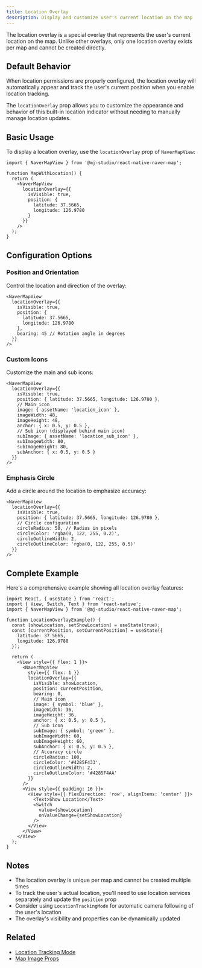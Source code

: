 ```yaml
---
title: Location Overlay
description: Display and customize user's current location on the map
---
```


The location overlay is a special overlay that represents the user's current location on the map. Unlike other overlays, only one location overlay exists per map and cannot be created directly.

## Default Behavior

When location permissions are properly configured, the location overlay will automatically appear and track the user's current position when you enable location tracking.

The `locationOverlay` prop allows you to customize the appearance and behavior of this built-in location indicator without needing to manually manage location updates.

## Basic Usage

To display a location overlay, use the `locationOverlay` prop of `NaverMapView`:

```tsx
import { NaverMapView } from '@mj-studio/react-native-naver-map';

function MapWithLocation() {
  return (
    <NaverMapView
      locationOverlay={{
        isVisible: true,
        position: {
          latitude: 37.5665,
          longitude: 126.9780
        }
      }}
    />
  );
}
```

## Configuration Options

### Position and Orientation

Control the location and direction of the overlay:

```tsx
<NaverMapView
  locationOverlay={{
    isVisible: true,
    position: {
      latitude: 37.5665,
      longitude: 126.9780
    },
    bearing: 45 // Rotation angle in degrees
  }}
/>
```

### Custom Icons

Customize the main and sub icons:

```tsx
<NaverMapView
  locationOverlay={{
    isVisible: true,
    position: { latitude: 37.5665, longitude: 126.9780 },
    // Main icon
    image: { assetName: 'location_icon' },
    imageWidth: 48,
    imageHeight: 48,
    anchor: { x: 0.5, y: 0.5 },
    // Sub icon (displayed behind main icon)
    subImage: { assetName: 'location_sub_icon' },
    subImageWidth: 80,
    subImageHeight: 80,
    subAnchor: { x: 0.5, y: 0.5 }
  }}
/>
```

### Emphasis Circle

Add a circle around the location to emphasize accuracy:

```tsx
<NaverMapView
  locationOverlay={{
    isVisible: true,
    position: { latitude: 37.5665, longitude: 126.9780 },
    // Circle configuration
    circleRadius: 50, // Radius in pixels
    circleColor: 'rgba(0, 122, 255, 0.2)',
    circleOutlineWidth: 2,
    circleOutlineColor: 'rgba(0, 122, 255, 0.5)'
  }}
/>
```

## Complete Example

Here's a comprehensive example showing all location overlay features:

```tsx
import React, { useState } from 'react';
import { View, Switch, Text } from 'react-native';
import { NaverMapView } from '@mj-studio/react-native-naver-map';

function LocationOverlayExample() {
  const [showLocation, setShowLocation] = useState(true);
  const [currentPosition, setCurrentPosition] = useState({
    latitude: 37.5665,
    longitude: 126.9780
  });

  return (
    <View style={{ flex: 1 }}>
      <NaverMapView
        style={{ flex: 1 }}
        locationOverlay={{
          isVisible: showLocation,
          position: currentPosition,
          bearing: 0,
          // Main icon
          image: { symbol: 'blue' },
          imageWidth: 36,
          imageHeight: 36,
          anchor: { x: 0.5, y: 0.5 },
          // Sub icon
          subImage: { symbol: 'green' },
          subImageWidth: 60,
          subImageHeight: 60,
          subAnchor: { x: 0.5, y: 0.5 },
          // Accuracy circle
          circleRadius: 100,
          circleColor: '#4285F433',
          circleOutlineWidth: 2,
          circleOutlineColor: '#4285F4AA'
        }}
      />
      <View style={{ padding: 16 }}>
        <View style={{ flexDirection: 'row', alignItems: 'center' }}>
          <Text>Show Location</Text>
          <Switch
            value={showLocation}
            onValueChange={setShowLocation}
          />
        </View>
      </View>
    </View>
  );
}
```

## Notes

- The location overlay is unique per map and cannot be created multiple times
- To track the user's actual location, you'll need to use location services separately and update the `position` prop
- Consider using `LocationTrackingMode` for automatic camera following of the user's location
- The overlay's visibility and properties can be dynamically updated

## Related

- [Location Tracking Mode](/docs/camera-control#location-tracking-mode)
- [Map Image Props](/docs/components/overlays/common-overlay-usage#image-props)
